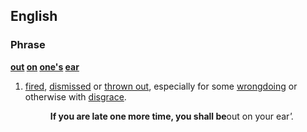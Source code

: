 ==English==

===Phrase===
'''[[out]] [[on]] [[one's]] [[ear]]'''

#{{idiomatic}} [[fired]], [[dismissed]] or [[throw out|thrown out]], especially for some [[wrongdoing]] or otherwise with [[disgrace]].
#:'''If you are late one more time, you shall be '''out on your ear'''.''
